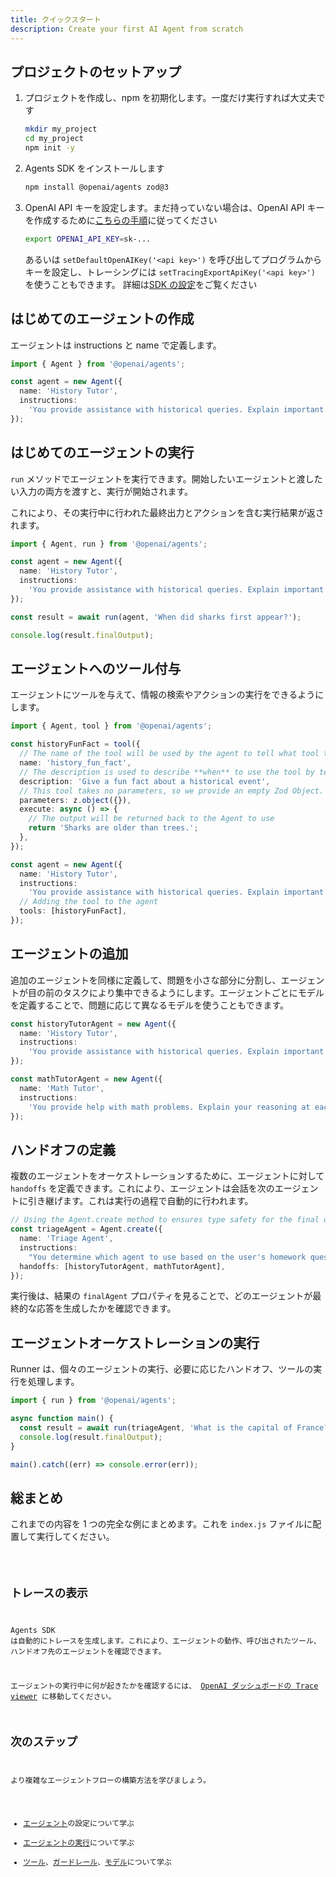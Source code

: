 ```yaml
---
title: クイックスタート
description: Create your first AI Agent from scratch
---
```



## プロジェクトのセットアップ

<Steps>

1. プロジェクトを作成し、npm を初期化します。一度だけ実行すれば大丈夫です

   ```bash
   mkdir my_project
   cd my_project
   npm init -y
   ```

2. Agents SDK をインストールします

   ```bash
   npm install @openai/agents zod@3
   ```

3. OpenAI API キーを設定します。まだ持っていない場合は、OpenAI API キーを作成するために[こちらの手順](https://platform.openai.com/docs/quickstart#create-and-export-an-api-key)に従ってください

   ```bash
   export OPENAI_API_KEY=sk-...
   ```

   あるいは `setDefaultOpenAIKey('<api key>')` を呼び出してプログラムからキーを設定し、トレーシングには `setTracingExportApiKey('<api key>')` を使うこともできます。
   詳細は[SDK の設定](/openai-agents-js/ja/guides/config)をご覧ください

</Steps>

## はじめてのエージェントの作成

エージェントは instructions と name で定義します。

```typescript
import { Agent } from '@openai/agents';

const agent = new Agent({
  name: 'History Tutor',
  instructions:
    'You provide assistance with historical queries. Explain important events and context clearly.',
});
```

## はじめてのエージェントの実行

`run` メソッドでエージェントを実行できます。開始したいエージェントと渡したい入力の両方を渡すと、実行が開始されます。

これにより、その実行中に行われた最終出力とアクションを含む実行結果が返されます。

```typescript
import { Agent, run } from '@openai/agents';

const agent = new Agent({
  name: 'History Tutor',
  instructions:
    'You provide assistance with historical queries. Explain important events and context clearly.',
});

const result = await run(agent, 'When did sharks first appear?');

console.log(result.finalOutput);
```

## エージェントへのツール付与

エージェントにツールを与えて、情報の検索やアクションの実行をできるようにします。

```typescript
import { Agent, tool } from '@openai/agents';

const historyFunFact = tool({
  // The name of the tool will be used by the agent to tell what tool to use.
  name: 'history_fun_fact',
  // The description is used to describe **when** to use the tool by telling it **what** it does.
  description: 'Give a fun fact about a historical event',
  // This tool takes no parameters, so we provide an empty Zod Object.
  parameters: z.object({}),
  execute: async () => {
    // The output will be returned back to the Agent to use
    return 'Sharks are older than trees.';
  },
});

const agent = new Agent({
  name: 'History Tutor',
  instructions:
    'You provide assistance with historical queries. Explain important events and context clearly.',
  // Adding the tool to the agent
  tools: [historyFunFact],
});
```

## エージェントの追加

追加のエージェントを同様に定義して、問題を小さな部分に分割し、エージェントが目の前のタスクにより集中できるようにします。エージェントごとにモデルを定義することで、問題に応じて異なるモデルを使うこともできます。

```typescript
const historyTutorAgent = new Agent({
  name: 'History Tutor',
  instructions:
    'You provide assistance with historical queries. Explain important events and context clearly.',
});

const mathTutorAgent = new Agent({
  name: 'Math Tutor',
  instructions:
    'You provide help with math problems. Explain your reasoning at each step and include examples',
});
```

## ハンドオフの定義

複数のエージェントをオーケストレーションするために、エージェントに対して `handoffs` を定義できます。これにより、エージェントは会話を次のエージェントに引き継げます。これは実行の過程で自動的に行われます。

```typescript
// Using the Agent.create method to ensures type safety for the final output
const triageAgent = Agent.create({
  name: 'Triage Agent',
  instructions:
    "You determine which agent to use based on the user's homework question",
  handoffs: [historyTutorAgent, mathTutorAgent],
});
```

実行後は、結果の `finalAgent` プロパティを見ることで、どのエージェントが最終的な応答を生成したかを確認できます。

## エージェントオーケストレーションの実行

Runner は、個々のエージェントの実行、必要に応じたハンドオフ、ツールの実行を処理します。

```typescript
import { run } from '@openai/agents';

async function main() {
  const result = await run(triageAgent, 'What is the capital of France?');
  console.log(result.finalOutput);
}

main().catch((err) => console.error(err));
```

## 総まとめ

これまでの内容を 1 つの完全な例にまとめます。これを `index.js` ファイルに配置して実行してください。

<Code lang="typescript" code={quickstartExample} title="クイックスタート" />

## トレースの表示

Agents SDK は自動的にトレースを生成します。これにより、エージェントの動作、呼び出されたツール、ハンドオフ先のエージェントを確認できます。

エージェントの実行中に何が起きたかを確認するには、
[OpenAI ダッシュボードの Trace viewer](https://platform.openai.com/traces) に移動してください。

## 次のステップ

より複雑なエージェントフローの構築方法を学びましょう。

- [エージェント](/openai-agents-js/ja/guides/agents)の設定について学ぶ
- [エージェントの実行](/openai-agents-js/ja/guides/running-agents)について学ぶ
- [ツール](/openai-agents-js/ja/guides/tools)、[ガードレール](/openai-agents-js/ja/guides/guardrails)、[モデル](/openai-agents-js/ja/guides/models)について学ぶ

